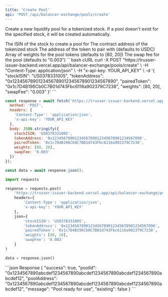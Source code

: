 ```yaml
---
title: 'Create Pool'
api: 'POST /api/balancer-exchange/pools/create'
---
```


Create a new liquidity pool for a tokenized stock. If a pool doesn't exist for the specified stock, it will be created automatically.

<ParamField body="stockISIN" type="string" required>
  The ISIN of the stock to create a pool for
</ParamField>

<ParamField body="tokenAddress" type="string" required>
  The contract address of the tokenized stock
</ParamField>

<ParamField body="pairedToken" type="string">
  The address of the token to pair with (defaults to USDC)
</ParamField>

<ParamField body="weights" type="array">
  Array of weights for the pool tokens (defaults to [80, 20])
</ParamField>

<ParamField body="swapFee" type="string">
  The swap fee for the pool (defaults to "0.003")
</ParamField>

<RequestExample>
```bash cURL
curl -X POST "https://trusser-issuer-backend.vercel.app/api/balancer-exchange/pools/create" \
  -H "Content-Type: application/json" \
  -H "x-api-key: YOUR_API_KEY" \
  -d '{
    "stockISIN": "US0378331005",
    "tokenAddress": "0x1234567890123456789012345678901234567890",
    "pairedToken": "0x1c7D4B196Cb0C7B01d743Fbc6116a902379C7238",
    "weights": [80, 20],
    "swapFee": "0.003"
  }'
```

```javascript JavaScript
const response = await fetch('https://trusser-issuer-backend.vercel.app/api/balancer-exchange/pools/create', {
  method: 'POST',
  headers: {
    'Content-Type': 'application/json',
    'x-api-key': 'YOUR_API_KEY'
  },
  body: JSON.stringify({
    stockISIN: 'US0378331005',
    tokenAddress: '0x1234567890123456789012345678901234567890',
    pairedToken: '0x1c7D4B196Cb0C7B01d743Fbc6116a902379C7238',
    weights: [80, 20],
    swapFee: '0.003'
  })
});

const data = await response.json();
```

```python Python
import requests

response = requests.post(
    'https://trusser-issuer-backend.vercel.app/api/balancer-exchange/pools/create',
    headers={
        'Content-Type': 'application/json',
        'x-api-key': 'YOUR_API_KEY'
    },
    json={
        'stockISIN': 'US0378331005',
        'tokenAddress': '0x1234567890123456789012345678901234567890',
        'pairedToken': '0x1c7D4B196Cb0C7B01d743Fbc6116a902379C7238',
        'weights': [80, 20],
        'swapFee': '0.003'
    }
)

data = response.json()
```
</RequestExample>

<ResponseExample>
```json Response
{
  "success": true,
  "poolId": "0x1234567890abcdef1234567890abcdef1234567890abcdef1234567890abcdef12",
  "poolAddress": "0x1234567890abcdef1234567890abcdef1234567890abcdef1234567890abcdef12",
  "message": "Pool ready for use",
  "existing": false
}
```
</ResponseExample>